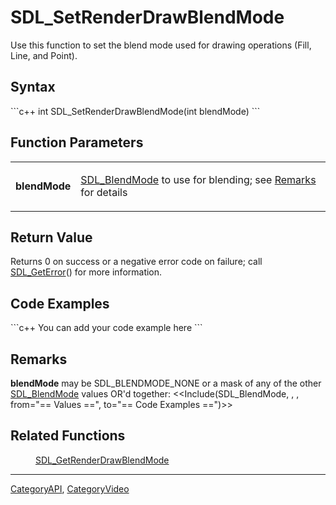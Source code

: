 <!-- pragma section-numbers off -->
<!-- pragma disable-camelcase -->

= SDL_SetRenderDrawBlendMode =
Use this function to set the blend mode used for drawing operations (Fill, Line, and Point).


== Syntax ==
```c++
int SDL_SetRenderDrawBlendMode(int blendMode)
```

== Function Parameters ==
{|
|'''blendMode'''
|[[SDL_BlendMode]] to use for blending; see [[#blendMode|Remarks]] for details
|}

== Return Value ==
Returns 0 on success or a negative error code on failure; call [[SDL_GetError]]() for more information.

== Code Examples ==
```c++
You can add your code example here
```

== Remarks ==
<span id="blendMode"></span> '''blendMode''' may be SDL_BLENDMODE_NONE or a mask of any of the other [[SDL_BlendMode]] values OR'd together: <<Include(SDL_BlendMode, , , from="== Values ==", to="== Code Examples ==")>>

== Related Functions ==
:[[SDL_GetRenderDrawBlendMode]]

----
[[CategoryAPI]], [[CategoryVideo]]

